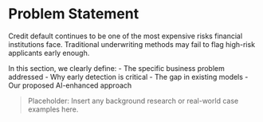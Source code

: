 # Problem Statement

Credit default continues to be one of the most expensive risks financial institutions face. Traditional underwriting methods may fail to flag high-risk applicants early enough.

In this section, we clearly define:
- The specific business problem addressed
- Why early detection is critical
- The gap in existing models
- Our proposed AI-enhanced approach

> Placeholder: Insert any background research or real-world case examples here.
